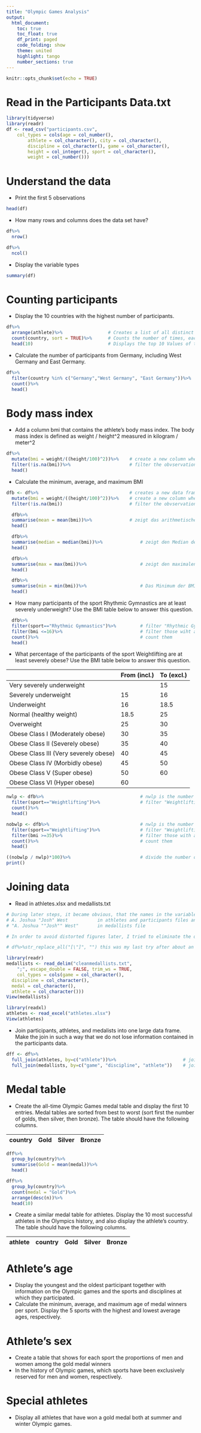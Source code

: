 ```yaml
---
title: "Olympic Games Analysis"
output: 
  html_document:
    toc: true
    toc_float: true
    df_print: paged
    code_folding: show  
    theme: united
    highlight: tango
    number_sections: true
---
```


```r
knitr::opts_chunk$set(echo = TRUE)
```

# Read in the Participants Data.txt

```r
library(tidyverse)
library(readr)
df <- read_csv("participants.csv", 
    col_types = cols(age = col_number(), 
        athlete = col_character(), city = col_character(), 
        discipline = col_character(), game = col_character(), 
        height = col_integer(), sport = col_character(), 
        weight = col_number()))
```
# Understand the data
-	Print the first 5 observations
```r
head(df)
```
-	How many rows and columns does the data set have?
```r
df%>% 
  nrow()
```

```r
df%>% 
  ncol()
```

-	Display the variable types
```r
summary(df)
```
# Counting participants
-	Display the 10 countries with the highest number of participants.

```r
df%>%
  arrange(athlete)%>%                 # Creates a list of all distinct athlete's names which is ordered alphabetically
  count(country, sort = TRUE)%>%      # Counts the number of times, each country is present in this list of distinct athletes and sorts the outcome in descending order
  head(10)                            # Displays the top 10 Values of this list
```
-	Calculate the number of participants from Germany, including West Germany and East Germany. 

```r
df%>%
  filter(country %in% c("Germany","West Germany", "East Germany"))%>%
  count()%>%
  head()
```
# Body mass index
-	Add a column bmi that contains the athlete's body mass index. The body mass index is defined as weight / height^2 measured in kilogram / meter^2
```r
df%>%
  mutate(bmi = weight/((height/100)^2))%>%    # create a new column whereby changing the height variable from centimeters to meters.
  filter(!is.na(bmi))%>%                      # filter the obvservations where we do not get calculated values due to missing weight and/or height data.
  head()
```
-	Calculate the minimum, average, and maximum BMI
```r
dfb <- df%>%                                  # creates a new data frame with bmi as a permanent column
  mutate(bmi = weight/((height/100)^2))%>%    # create a new column whereby changing the height variable from centimeters to meters.
  filter(!is.na(bmi))                         # filter the obvservations where we do not get calculated values due to missing weight and/or height data.
```

```r
  dfb%>%
  summarise(mean = mean(bmi))%>%              # zeigt das arithmetische Mittel der Body Mass Indizes an. Es liegt im Bereich der "Normalgewichtigen"
  head()
```
```r
  dfb%>%
  summarise(median = median(bmi))%>%              # zeigt den Median der Body Mass Indizes an, auch dieser liegt im normalen Bereich
  head()
```

```r
  dfb%>%
  summarise(max = max(bmi))%>%                    # zeigt den maximalen Body Mass Index an. Dieser liegt im Bereich der Hyper Obese (Class VI)
  head()
```
```r
  dfb%>%
  summarise(min = min(bmi))%>%                    # Das Minimum der BMI der Athleten zeigt, dass hier auch "very severly underweight" Sportler aktiv waren.
  head()
```
-	How many participants of the sport Rhythmic Gymnastics are at least severely underweight? Use the BMI table below to answer this question.
```r
  dfb%>%
  filter(sport=="Rhythmic Gymnastics")%>%         # filter "Rhythmic Gymnastics" from variable sport
  filter(bmi <=16)%>%                             # filter those wiht a bmi, smaller or equal to 16
  count()%>%                                      # count them
  head()
```
-	What percentage of the participants of the sport Weightlifting are at least severely obese? Use the BMI table below to answer this question.

|                                         | From (incl.) | To (excl.) |
|-----------------------------------------|--------------|------------|
| Very severely underweight               |              | 15         |
| Severely underweight                    | 15           | 16         |
| Underweight                             | 16           | 18.5       |
| Normal (healthy weight)                 | 18.5         | 25         |
| Overweight                              | 25           | 30         |
| Obese Class I   (Moderately obese)      | 30           | 35         |
| Obese Class   II (Severely obese)       | 35           | 40         |
| Obese Class   III (Very severely obese) | 40           | 45         |
| Obese Class   IV (Morbidly obese)       | 45           | 50         |
| Obese Class V   (Super obese)           | 50           | 60         |
| Obese   Class VI (Hyper obese)          | 60           |            |

```r
nwlp <- dfb%>%                                    # nwlp is the number of weightlifting participants
  filter(sport=="Weightlifting")%>%               # filter "Weightlifting" from variable sport
  count()%>%
  head()
```

```r
nobwlp <- dfb%>%                                  # nwlp is the number of at least severely obese weightlifting participants
  filter(sport=="Weightlifting")%>%               # filter "Weightlifting" from variable sport
  filter(bmi >=35)%>%                             # filter those with a bmi, equal or larger than 35
  count()%>%                                      # count them
  head()
```
```r
((nobwlp / nwlp)*100)%>%                          # divide the number of severely obese weightlifters by total number of weightlifters and mulitply by 100 to get %
print()
```
# Joining data
-	Read in athletes.xlsx and medallists.txt

```r
# During later steps, it became obvious, that the names in the variable "athlete" have been spelled or rather syntaxed differently in the different data frames that are to be joined. Some of the names (i.e. around 6 thousand of the athletes) have abbreviations mentioned like this:
# A. Joshua "Josh" West           in athletes and participants files and
# "A. Joshua ""Josh"" West"       in medallists file

# In order to avoid distorted figures later, I tried to eliminate the quotation marks in all three files in order to get one tidy data frame. I tried this (among others) with the stringr command str_replace_all in order to exchange all quotation marks (matched patterns) in the string with Null values. Extra problems arose due to the fact that quotation marks are a special character in R that is used to surround string values...

# df%>%str_replace_all("[\"]", "") this was my last try after about an hour of other approaches... it did not deliver the desired result. Hoping for a hint how to do this in R... for now I have replaced the "" with " in the medallist file with the help of a text editor and will continue with this cleaned file.
```

```r
library(readr)
medallists <- read_delim("cleanmedallists.txt", 
    ";", escape_double = FALSE, trim_ws = TRUE,
    col_types = cols(game = col_character(),
  discipline = col_character(),
  medal = col_character(),
  athlete = col_character()))
View(medallists)

library(readxl)
athletes <- read_excel("athletes.xlsx")
View(athletes)
```
-	Join participants, athletes, and medalists into one large data frame. Make the join in such a way that we do not lose information contained in the participants data. 

```r
dff <- df%>%
  full_join(athletes, by=c("athlete"))%>%                         # joining the dataframe with the gender information of the athletes tibble by their name
  full_join(medallists, by=c("game", "discipline", "athlete"))    # joining the resulting dff with the medallists information by game, discipline and athlete, i.e. their names
```
# Medal table	
-	Create the all-time Olympic Games medal table and display the first 10 entries. Medal tables are sorted from best to worst (sort first the number of golds, then silver, then bronze). The table should have the following columns. 

| country | Gold | Silver | Bronze |
|---------|------|--------|--------|

```r
dff%>%
  group_by(country)%>%
  summarise(Gold = mean(medal))%>%
  head()


```

```r
dff%>%
  group_by(country)%>%
  count(medal = "Gold")%>%
  arrange(desc(n))%>%
  head(10)

```


-	Create a similar medal table for athletes. Display the 10 most successful athletes in the Olympics history, and also display the athlete’s country. The table should have the following columns.

|athlete | country | Gold | Silver | Bronze |
|--------|---------|------|--------|--------|

# Athlete’s age
-	Display the youngest and the oldest participant together with information on the Olympic games and the sports and disciplines at which they participated.
-	Calculate the minimum, average, and maximum age of medal winners per sport. Display the 5 sports with the highest and lowest average ages, respectively.

# Athlete’s sex
-	Create a table that shows for each sport the proportions of men and women among the gold medal winners
-	In the history of Olympic games, which sports have been exclusively reserved for men and women, respectively.

# Special athletes
-	Display all athletes that have won a gold medal both at summer and winter Olympic games.

